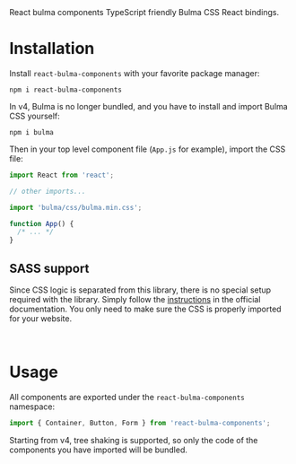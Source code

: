 
<Meta title="Welcome" />

<Block>
  <Heading size={1}>React bulma components</Heading>
  <Heading size={6}>TypeScript friendly Bulma CSS React bindings.</Heading>
</Block>


# Installation

Install `react-bulma-components` with your favorite package manager:

```
npm i react-bulma-components
```

In v4, Bulma is no longer bundled, and you have to install and import Bulma CSS yourself:

```
npm i bulma
```

Then in your top level component file (`App.js` for example), import the CSS file:

```js
import React from 'react';

// other imports...

import 'bulma/css/bulma.min.css';

function App() {
  /* ... */
}
```

## SASS support

Since CSS logic is separated from this library, there is no special setup required with the library. Simply follow
the [instructions](https://bulma.io/documentation/overview/modular/) in the official documentation. You only need to
make sure the CSS is properly imported for your website.

<br />

# Usage

All components are exported under the `react-bulma-components` namespace:

```js
import { Container, Button, Form } from 'react-bulma-components';
```

Starting from v4, tree shaking is supported, so only the code of the components you have imported will be bundled.
